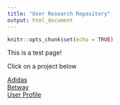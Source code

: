 ```yaml
---
title: "User Research Repository"
output: html_document
---
```


```r
knitr::opts_chunk$set(echo = TRUE)
```

This is a test page!

Click on a project below

[Adidas](https://musing-keller-b74b51.netlify.app/20_007_Adidas_Markdown.html)  
[Betway](https://musing-keller-b74b51.netlify.app/20__006_Betway.html)  
[User Profile](https://musing-keller-b74b51.netlify.app/User-Profile-Backup.html)  

